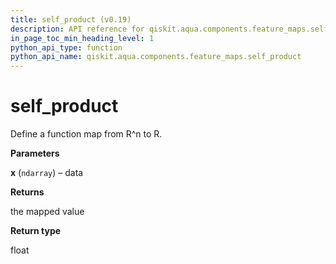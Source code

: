 ```yaml
---
title: self_product (v0.19)
description: API reference for qiskit.aqua.components.feature_maps.self_product in qiskit v0.19
in_page_toc_min_heading_level: 1
python_api_type: function
python_api_name: qiskit.aqua.components.feature_maps.self_product
---
```


<span id="self-product" />

# self\_product

<Function id="qiskit.aqua.components.feature_maps.self_product" isDedicatedPage={true} github="https://github.com/qiskit-community/qiskit-aqua/tree/stable/0.7/qiskit/aqua/components/feature_maps/data_mapping.py" signature="self_product(x)">
  Define a function map from R^n to R.

  **Parameters**

  **x** (`ndarray`) – data

  **Returns**

  the mapped value

  **Return type**

  float
</Function>


